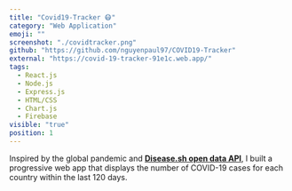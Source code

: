 ```yaml
---
title: "Covid19-Tracker 😷"
category: "Web Application"
emoji: ""
screenshot: "./covidtracker.png"
github: "https://github.com/nguyenpaul97/COVID19-Tracker"
external: "https://covid-19-tracker-91e1c.web.app/"
tags:
  - React.js
  - Node.js
  - Express.js
  - HTML/CSS
  - Chart.js
  - Firebase
visible: "true"
position: 1
---
```


Inspired by the global pandemic and <strong><a href="https://disease.sh/" target="_blank">Disease.sh open data API</a></strong>, I built a progressive web app that displays the number of COVID-19 cases for each country within the last 120 days.
